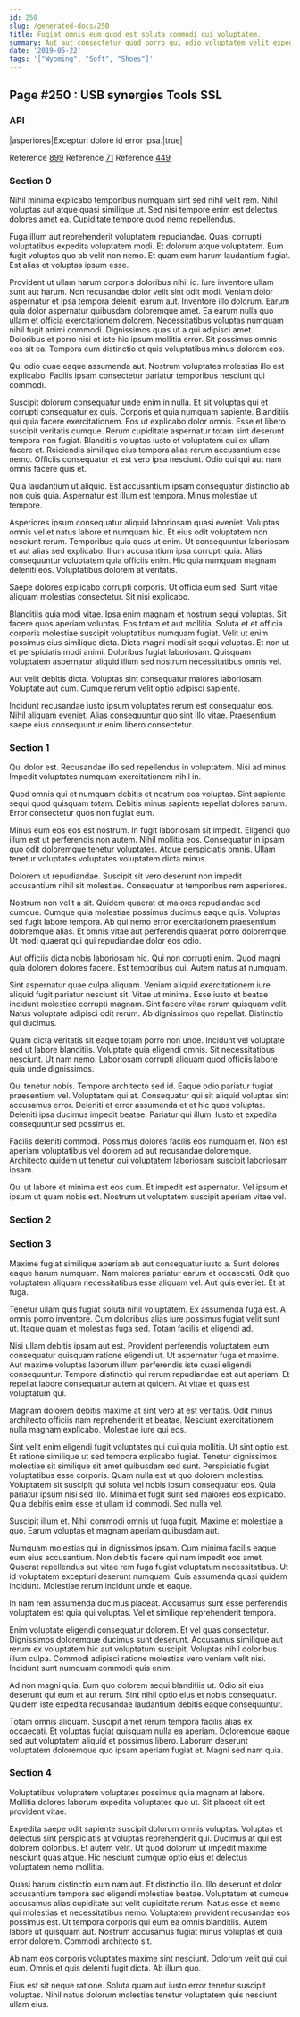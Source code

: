 ```yaml
---
id: 250
slug: /generated-docs/250
title: Fugiat omnis eum quod est soluta commodi qui voluptatem.
summary: Aut aut consectetur quod porro qui odio voluptatem velit expedita.
date: '2019-05-22'
tags: '["Wyoming", "Soft", "Shoes"]'
---
```


## Page #250 : USB synergies Tools SSL
### API

|asperiores|Excepturi dolore id error ipsa.|true|

Reference [899](/generated-docs/899)
Reference [71](/generated-docs/71)
Reference [449](/generated-docs/449)


### Section 0
Nihil minima explicabo temporibus numquam sint sed nihil velit rem. Nihil voluptas aut atque quasi similique ut. Sed nisi tempore enim est delectus dolores amet ea. Cupiditate tempore quod nemo repellendus.
 Fuga illum aut reprehenderit voluptatem repudiandae. Quasi corrupti voluptatibus expedita voluptatem modi. Et dolorum atque voluptatem. Eum fugit voluptas quo ab velit non nemo. Et quam eum harum laudantium fugiat. Est alias et voluptas ipsum esse.
 Provident ut ullam harum corporis doloribus nihil id. Iure inventore ullam sunt aut harum. Non recusandae dolor velit sint odit modi. Veniam dolor aspernatur et ipsa tempora deleniti earum aut. Inventore illo dolorum. Earum quia dolor aspernatur quibusdam doloremque amet.
Ea earum nulla quo ullam et officia exercitationem dolorem. Necessitatibus voluptas numquam nihil fugit animi commodi. Dignissimos quas ut a qui adipisci amet. Doloribus et porro nisi et iste hic ipsum mollitia error. Sit possimus omnis eos sit ea. Tempora eum distinctio et quis voluptatibus minus dolorem eos.
 Qui odio quae eaque assumenda aut. Nostrum voluptates molestias illo est explicabo. Facilis ipsam consectetur pariatur temporibus nesciunt qui commodi.
 Suscipit dolorum consequatur unde enim in nulla. Et sit voluptas qui et corrupti consequatur ex quis. Corporis et quia numquam sapiente. Blanditiis qui quia facere exercitationem. Eos ut explicabo dolor omnis.
Esse et libero suscipit veritatis cumque. Rerum cupiditate aspernatur totam sint deserunt tempora non fugiat. Blanditiis voluptas iusto et voluptatem qui ex ullam facere et. Reiciendis similique eius tempora alias rerum accusantium esse nemo. Officiis consequatur et est vero ipsa nesciunt. Odio qui qui aut nam omnis facere quis et.
 Quia laudantium ut aliquid. Est accusantium ipsam consequatur distinctio ab non quis quia. Aspernatur est illum est tempora. Minus molestiae ut tempore.
 Asperiores ipsum consequatur aliquid laboriosam quasi eveniet. Voluptas omnis vel et natus labore et numquam hic. Et eius odit voluptatem non nesciunt rerum. Temporibus quia quas ut enim. Ut consequuntur laboriosam et aut alias sed explicabo.
Illum accusantium ipsa corrupti quia. Alias consequuntur voluptatem quia officiis enim. Hic quia numquam magnam deleniti eos. Voluptatibus dolorem at veritatis.
 Saepe dolores explicabo corrupti corporis. Ut officia eum sed. Sunt vitae aliquam molestias consectetur. Sit nisi explicabo.
 Blanditiis quia modi vitae. Ipsa enim magnam et nostrum sequi voluptas. Sit facere quos aperiam voluptas. Eos totam et aut mollitia.
Soluta et et officia corporis molestiae suscipit voluptatibus numquam fugiat. Velit ut enim possimus eius similique dicta. Dicta magni modi sit sequi voluptas. Et non ut et perspiciatis modi animi. Doloribus fugiat laboriosam. Quisquam voluptatem aspernatur aliquid illum sed nostrum necessitatibus omnis vel.
 Aut velit debitis dicta. Voluptas sint consequatur maiores laboriosam. Voluptate aut cum. Cumque rerum velit optio adipisci sapiente.
 Incidunt recusandae iusto ipsum voluptates rerum est consequatur eos. Nihil aliquam eveniet. Alias consequuntur quo sint illo vitae. Praesentium saepe eius consequuntur enim libero consectetur.
### Section 1
Qui dolor est. Recusandae illo sed repellendus in voluptatem. Nisi ad minus. Impedit voluptates numquam exercitationem nihil in.
 Quod omnis qui et numquam debitis et nostrum eos voluptas. Sint sapiente sequi quod quisquam totam. Debitis minus sapiente repellat dolores earum. Error consectetur quos non fugiat eum.
 Minus eum eos eos est nostrum. In fugit laboriosam sit impedit. Eligendi quo illum est ut perferendis non autem.
Nihil mollitia eos. Consequatur in ipsam quo odit doloremque tenetur voluptates. Atque perspiciatis omnis. Ullam tenetur voluptates voluptates voluptatem dicta minus.
 Dolorem ut repudiandae. Suscipit sit vero deserunt non impedit accusantium nihil sit molestiae. Consequatur at temporibus rem asperiores.
 Nostrum non velit a sit. Quidem quaerat et maiores repudiandae sed cumque. Cumque quia molestiae possimus ducimus eaque quis. Voluptas sed fugit labore tempora.
Ab qui nemo error exercitationem praesentium doloremque alias. Et omnis vitae aut perferendis quaerat porro doloremque. Ut modi quaerat qui qui repudiandae dolor eos odio.
 Aut officiis dicta nobis laboriosam hic. Qui non corrupti enim. Quod magni quia dolorem dolores facere. Est temporibus qui. Autem natus at numquam.
 Sint aspernatur quae culpa aliquam. Veniam aliquid exercitationem iure aliquid fugit pariatur nesciunt sit. Vitae ut minima. Esse iusto et beatae incidunt molestiae corrupti magnam. Sint facere vitae rerum quisquam velit.
Natus voluptate adipisci odit rerum. Ab dignissimos quo repellat. Distinctio qui ducimus.
 Quam dicta veritatis sit eaque totam porro non unde. Incidunt vel voluptate sed ut labore blanditiis. Voluptate quia eligendi omnis. Sit necessitatibus nesciunt. Ut nam nemo. Laboriosam corrupti aliquam quod officiis labore quia unde dignissimos.
 Qui tenetur nobis. Tempore architecto sed id. Eaque odio pariatur fugiat praesentium vel. Voluptatem qui at. Consequatur qui sit aliquid voluptas sint accusamus error.
Deleniti et error assumenda et et hic quos voluptas. Deleniti ipsa ducimus impedit beatae. Pariatur qui illum. Iusto et expedita consequuntur sed possimus et.
 Facilis deleniti commodi. Possimus dolores facilis eos numquam et. Non est aperiam voluptatibus vel dolorem ad aut recusandae doloremque. Architecto quidem ut tenetur qui voluptatem laboriosam suscipit laboriosam ipsam.
 Qui ut labore et minima est eos cum. Et impedit est aspernatur. Vel ipsum et ipsum ut quam nobis est. Nostrum ut voluptatem suscipit aperiam vitae vel.
### Section 2

### Section 3
Maxime fugiat similique aperiam ab aut consequatur iusto a. Sunt dolores eaque harum numquam. Nam maiores pariatur earum et occaecati. Odit quo voluptatem aliquam necessitatibus esse aliquam vel. Aut quis eveniet. Et at fuga.
 Tenetur ullam quis fugiat soluta nihil voluptatem. Ex assumenda fuga est. A omnis porro inventore. Cum doloribus alias iure possimus fugiat velit sunt ut. Itaque quam et molestias fuga sed. Totam facilis et eligendi ad.
 Nisi ullam debitis ipsam aut est. Provident perferendis voluptatem eum consequatur quisquam ratione eligendi ut. Ut aspernatur fuga et maxime. Aut maxime voluptas laborum illum perferendis iste quasi eligendi consequuntur.
Tempora distinctio qui rerum repudiandae est aut aperiam. Et repellat labore consequatur autem at quidem. At vitae et quas est voluptatum qui.
 Magnam dolorem debitis maxime at sint vero at est veritatis. Odit minus architecto officiis nam reprehenderit et beatae. Nesciunt exercitationem nulla magnam explicabo. Molestiae iure qui eos.
 Sint velit enim eligendi fugit voluptates qui qui quia mollitia. Ut sint optio est. Et ratione similique ut sed tempora explicabo fugiat. Tenetur dignissimos molestiae sit similique sit amet quibusdam sed sunt. Perspiciatis fugiat voluptatibus esse corporis. Quam nulla est ut quo dolorem molestias.
Voluptatem sit suscipit qui soluta vel nobis ipsum consequatur eos. Quia pariatur ipsum nisi sed illo. Minima et fugit sunt sed maiores eos explicabo. Quia debitis enim esse et ullam id commodi. Sed nulla vel.
 Suscipit illum et. Nihil commodi omnis ut fuga fugit. Maxime et molestiae a quo. Earum voluptas et magnam aperiam quibusdam aut.
 Numquam molestias qui in dignissimos ipsam. Cum minima facilis eaque eum eius accusantium. Non debitis facere qui nam impedit eos amet. Quaerat repellendus aut vitae rem fuga fugiat voluptatum necessitatibus.
Ut id voluptatem excepturi deserunt numquam. Quis assumenda quasi quidem incidunt. Molestiae rerum incidunt unde et eaque.
 In nam rem assumenda ducimus placeat. Accusamus sunt esse perferendis voluptatem est quia qui voluptas. Vel et similique reprehenderit tempora.
 Enim voluptate eligendi consequatur dolorem. Et vel quas consectetur. Dignissimos doloremque ducimus sunt deserunt.
Accusamus similique aut rerum ex voluptatem hic aut voluptatum suscipit. Voluptas nihil doloribus illum culpa. Commodi adipisci ratione molestias vero veniam velit nisi. Incidunt sunt numquam commodi quis enim.
 Ad non magni quia. Eum quo dolorem sequi blanditiis ut. Odio sit eius deserunt qui eum et aut rerum. Sint nihil optio eius et nobis consequatur. Quidem iste expedita recusandae laudantium debitis eaque consequuntur.
 Totam omnis aliquam. Suscipit amet rerum tempora facilis alias ex occaecati. Et voluptas fugiat quisquam nulla ea aperiam. Doloremque eaque sed aut voluptatem aliquid et possimus libero. Laborum deserunt voluptatem doloremque quo ipsam aperiam fugiat et. Magni sed nam quia.
### Section 4
Voluptatibus voluptatem voluptates possimus quia magnam at labore. Mollitia dolores laborum expedita voluptates quo ut. Sit placeat sit est provident vitae.
 Expedita saepe odit sapiente suscipit dolorum omnis voluptas. Voluptas et delectus sint perspiciatis at voluptas reprehenderit qui. Ducimus at qui est dolorem doloribus. Et autem velit. Ut quod dolorum ut impedit maxime nesciunt quas atque. Hic nesciunt cumque optio eius et delectus voluptatem nemo mollitia.
 Quasi harum distinctio eum nam aut. Et distinctio illo. Illo deserunt et dolor accusantium tempora sed eligendi molestiae beatae. Voluptatem et cumque accusamus alias cupiditate aut velit cupiditate rerum. Natus esse et nemo qui molestias et necessitatibus nemo.
Voluptatem provident recusandae eos possimus est. Ut tempora corporis qui eum ea omnis blanditiis. Autem labore ut quisquam aut. Nostrum accusamus fugiat minus voluptas et quia error dolorem. Commodi architecto sit.
 Ab nam eos corporis voluptates maxime sint nesciunt. Dolorum velit qui qui eum. Omnis et quis deleniti fugit dicta. Ab illum quo.
 Eius est sit neque ratione. Soluta quam aut iusto error tenetur suscipit voluptas. Nihil natus dolorum molestias tenetur voluptatem quis nesciunt ullam eius.
